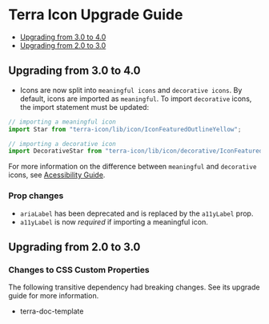 
<Badge />

# Terra Icon Upgrade Guide

- [Upgrading from 3.0 to 4.0](#upgrading-from-3.0-to-4.0)
- [Upgrading from 2.0 to 3.0](#upgrading-from-2.0-to-3.0)

## Upgrading from 3.0 to 4.0

- Icons are now split into `meaningful icons` and `decorative icons`. By default, icons are imported as `meaningful`. To import `decorative` icons, the import statement must be updated:

```js
// importing a meaningful icon
import Star from "terra-icon/lib/icon/IconFeaturedOutlineYellow";

// importing a decorative icon
import DecorativeStar from "terra-icon/lib/icon/decorative/IconFeaturedOutlineYellow";
```

For more information on the difference between `meaningful` and `decorative` icons, see [Acessibility Guide](/components/cerner-terra-core-docs/icon/accessibility-guide).

### Prop changes

- `ariaLabel` has been deprecated and is replaced by the `a11yLabel` prop.
- `a11yLabel` is now _required_ if importing a meaningful icon.


## Upgrading from 2.0 to 3.0

### Changes to CSS Custom Properties

The following transitive dependency had breaking changes. See its upgrade guide for more information.
* terra-doc-template
